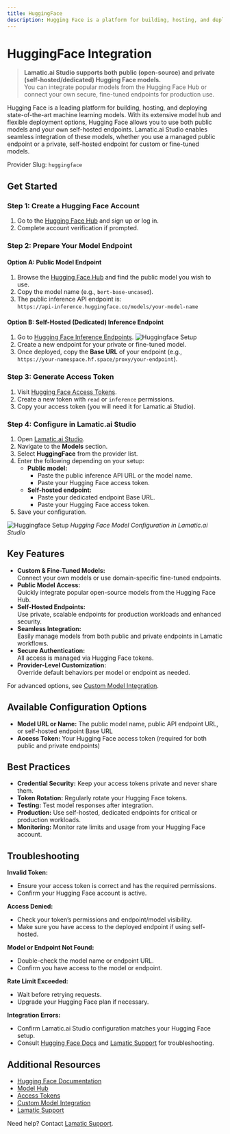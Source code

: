 ---
title: HuggingFace
description: Hugging Face is a platform for building, hosting, and deploying machine learning models. This guide explains how to connect both public and self-hosted HuggingFace models with Lamatic.ai Studio.
---

[Hugging Face Hub]: https://huggingface.co/
[Hugging Face Access Tokens]: https://huggingface.co/settings/tokens
[Hugging Face Inference Endpoints]: https://huggingface.co/inference-endpoints
[Hugging Face Docs]: https://huggingface.co/docs
[Lamatic.ai Studio]: https://studio.lamatic.ai
[Lamatic Support]: https://help.lamatic.ai/en/
[Custom Model Integration]: https://lamatic.ai/docs/models/custom-model-integration

# HuggingFace Integration

> **Lamatic.ai Studio supports both public (open-source) and private (self-hosted/dedicated) Hugging Face models.**  
> You can integrate popular models from the Hugging Face Hub or connect your own secure, fine-tuned endpoints for production use.

Hugging Face is a leading platform for building, hosting, and deploying state-of-the-art machine learning models. With its extensive model hub and flexible deployment options, Hugging Face allows you to use both public models and your own self-hosted endpoints. Lamatic.ai Studio enables seamless integration of these models, whether you use a managed public endpoint or a private, self-hosted endpoint for custom or fine-tuned models.

<Callout type="info">Provider Slug: `huggingface`</Callout>

## Get Started

### Step 1: Create a Hugging Face Account
1. Go to the [Hugging Face Hub] and sign up or log in.
2. Complete account verification if prompted.

### Step 2: Prepare Your Model Endpoint

#### Option A: Public Model Endpoint
1. Browse the [Hugging Face Hub] and find the public model you wish to use.
2. Copy the model name (e.g., `bert-base-uncased`).
3. The public inference API endpoint is:  
   `https://api-inference.huggingface.co/models/your-model-name`

#### Option B: Self-Hosted (Dedicated) Inference Endpoint
1. Go to [Hugging Face Inference Endpoints].
![Huggingface Setup](./img/huggingface_endpoint1.png)
2. Create a new endpoint for your private or fine-tuned model.
3. Once deployed, copy the **Base URL** of your endpoint (e.g., `https://your-namespace.hf.space/proxy/your-endpoint`).

### Step 3: Generate Access Token
1. Visit [Hugging Face Access Tokens].
2. Create a new token with `read` or `inference` permissions.
3. Copy your access token (you will need it for Lamatic.ai Studio).

### Step 4: Configure in Lamatic.ai Studio

1. Open [Lamatic.ai Studio].
2. Navigate to the **Models** section.
3. Select **HuggingFace** from the provider list.
4. Enter the following depending on your setup:
    - **Public model:**  
      - Paste the public inference API URL or the model name.
      - Paste your Hugging Face access token.
    - **Self-hosted endpoint:**  
      - Paste your dedicated endpoint Base URL.
      - Paste your Hugging Face access token.
5. Save your configuration.

![Huggingface Setup](./img/hg-integration.png)
*Hugging Face Model Configuration in Lamatic.ai Studio*

## Key Features

- **Custom & Fine-Tuned Models:**  
  Connect your own models or use domain-specific fine-tuned endpoints.
- **Public Model Access:**  
  Quickly integrate popular open-source models from the Hugging Face Hub.
- **Self-Hosted Endpoints:**  
  Use private, scalable endpoints for production workloads and enhanced security.
- **Seamless Integration:**  
  Easily manage models from both public and private endpoints in Lamatic workflows.
- **Secure Authentication:**  
  All access is managed via Hugging Face tokens.
- **Provider-Level Customization:**  
  Override default behaviors per model or endpoint as needed.

For advanced options, see [Custom Model Integration].

## Available Configuration Options

- **Model URL or Name:** The public model name, public API endpoint URL, or self-hosted endpoint Base URL
- **Access Token:** Your Hugging Face access token (required for both public and private endpoints)

## Best Practices

- **Credential Security:** Keep your access tokens private and never share them.
- **Token Rotation:** Regularly rotate your Hugging Face tokens.
- **Testing:** Test model responses after integration.
- **Production:** Use self-hosted, dedicated endpoints for critical or production workloads.
- **Monitoring:** Monitor rate limits and usage from your Hugging Face account.

## Troubleshooting

**Invalid Token:**  
- Ensure your access token is correct and has the required permissions.
- Confirm your Hugging Face account is active.

**Access Denied:**  
- Check your token’s permissions and endpoint/model visibility.
- Make sure you have access to the deployed endpoint if using self-hosted.

**Model or Endpoint Not Found:**  
- Double-check the model name or endpoint URL.
- Confirm you have access to the model or endpoint.

**Rate Limit Exceeded:**  
- Wait before retrying requests.
- Upgrade your Hugging Face plan if necessary.

**Integration Errors:**  
- Confirm Lamatic.ai Studio configuration matches your Hugging Face setup.
- Consult [Hugging Face Docs] and [Lamatic Support] for troubleshooting.

## Additional Resources

- [Hugging Face Documentation][Hugging Face Docs]
- [Model Hub][Hugging Face Hub]
- [Access Tokens][Hugging Face Access Tokens]
- [Custom Model Integration]
- [Lamatic Support]

Need help? Contact [Lamatic Support].